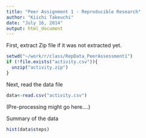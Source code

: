 ```yaml
---
title: "Peer Assignment 1 - Reproducible Research"
author: "Kiichi Takeuchi"
date: "July 16, 2014"
output: html_document
---
```


First, extract Zip file if it was not extracted yet.

```r
setwd("~/work/r/class/RepData_PeerAssessment1")
if (!file.exists("activity.csv")){
  unzip("activity.zip")
}
```


Next, read the data file
```r
data<-read.csv("activity.csv")
```

(Pre-processing might go here....)

Summary of the data
```r
hist(data$steps)
```


